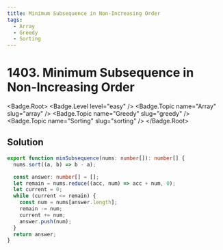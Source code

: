```yaml
---
title: Minimum Subsequence in Non-Increasing Order
tags:
  - Array
  - Greedy
  - Sorting
---
```


# 1403. Minimum Subsequence in Non-Increasing Order

<Badge.Root>
  <Badge.Level level="easy" />
  <Badge.Topic name="Array" slug="array" />
  <Badge.Topic name="Greedy" slug="greedy" />
  <Badge.Topic name="Sorting" slug="sorting" />
</Badge.Root>

## Solution

```typescript filename="solution.ts" copy
export function minSubsequence(nums: number[]): number[] {
  nums.sort((a, b) => b - a);

  const answer: number[] = [];
  let remain = nums.reduce((acc, num) => acc + num, 0);
  let current = 0;
  while (current <= remain) {
    const num = nums[answer.length];
    remain -= num;
    current += num;
    answer.push(num);
  }
  return answer;
}
```

<ProblemLink
  codingSite="leetcode"
  href="https://leetcode.com/problems/minimum-subsequence-in-non-increasing-order"
  title="Minimum Subsequence in Non-Increasing Order"
/>
